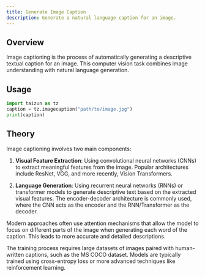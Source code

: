 ```yaml
---
title: Generate Image Caption
description: Generate a natural language caption for an image.
---
```


## Overview

Image captioning is the process of automatically generating a descriptive textual caption for an image. This computer vision task combines image understanding with natural language generation.

## Usage

```python
import taizun as tz
caption = tz.imagecaption("path/to/image.jpg")
print(caption)
```

## Theory

Image captioning involves two main components:

1. **Visual Feature Extraction**: Using convolutional neural networks (CNNs) to extract meaningful features from the image. Popular architectures include ResNet, VGG, and more recently, Vision Transformers.

2. **Language Generation**: Using recurrent neural networks (RNNs) or transformer models to generate descriptive text based on the extracted visual features. The encoder-decoder architecture is commonly used, where the CNN acts as the encoder and the RNN/Transformer as the decoder.

Modern approaches often use attention mechanisms that allow the model to focus on different parts of the image when generating each word of the caption. This leads to more accurate and detailed descriptions.

The training process requires large datasets of images paired with human-written captions, such as the MS COCO dataset. Models are typically trained using cross-entropy loss or more advanced techniques like reinforcement learning.